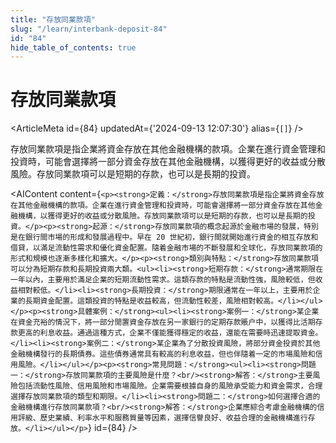 ```yaml
---
title: "存放同業款項"
slug: "/learn/interbank-deposit-84"
id: "84"
hide_table_of_contents: true
---
```



# 存放同業款項

<ArticleMeta id={84} updatedAt={'2024-09-13 12:07:30'} alias={`[]`} />
<div className='border-solid border-b border-t-0 my-4 border-[var(--ifm-color-gray-300)]' />

存放同業款項是指企業將資金存放在其他金融機構的款項。企業在進行資金管理和投資時，可能會選擇將一部分資金存放在其他金融機構，以獲得更好的收益或分散風險。存放同業款項可以是短期的存款，也可以是長期的投資。

<AIContent content={`<p><strong>定義：</strong>存放同業款項是指企業將資金存放在其他金融機構的款項。企業在進行資金管理和投資時，可能會選擇將一部分資金存放在其他金融機構，以獲得更好的收益或分散風險。存放同業款項可以是短期的存款，也可以是長期的投資。</p><p><strong>起源：</strong>存放同業款項的概念起源於金融市場的發展，特別是在銀行間市場的形成和發展過程中。早在 20 世紀初，銀行間就開始進行資金的相互存放和借貸，以滿足流動性需求和優化資金配置。隨着金融市場的不斷發展和全球化，存放同業款項的形式和規模也逐漸多樣化和擴大。</p><p><strong>類別與特點：</strong>存放同業款項可以分為短期存款和長期投資兩大類。<ul><li><strong>短期存款：</strong>通常期限在一年以內，主要用於滿足企業的短期流動性需求。這類存款的特點是流動性強，風險較低，但收益相對較低。</li><li><strong>長期投資：</strong>期限通常在一年以上，主要用於企業的長期資金配置。這類投資的特點是收益較高，但流動性較差，風險相對較高。</li></ul></p><p><strong>具體案例：</strong><ul><li><strong>案例一：</strong>某企業在資金充裕的情況下，將一部分閒置資金存放在另一家銀行的定期存款賬户中，以獲得比活期存款更高的利息收益。通過這種方式，企業不僅能獲得穩定的收益，還能在需要時迅速提取資金。</li><li><strong>案例二：</strong>某企業為了分散投資風險，將部分資金投資於其他金融機構發行的長期債券。這些債券通常具有較高的利息收益，但也伴隨着一定的市場風險和信用風險。</li></ul></p><p><strong>常見問題：</strong><ul><li><strong>問題一：</strong>存放同業款項的主要風險是什麼？<br/><strong>解答：</strong>主要風險包括流動性風險、信用風險和市場風險。企業需要根據自身的風險承受能力和資金需求，合理選擇存放同業款項的類型和期限。</li><li><strong>問題二：</strong>如何選擇合適的金融機構進行存放同業款項？<br/><strong>解答：</strong>企業應綜合考慮金融機構的信用評級、歷史業績、利率水平和服務質量等因素，選擇信譽良好、收益合理的金融機構進行存放。</li></ul></p>`} id={84} />
